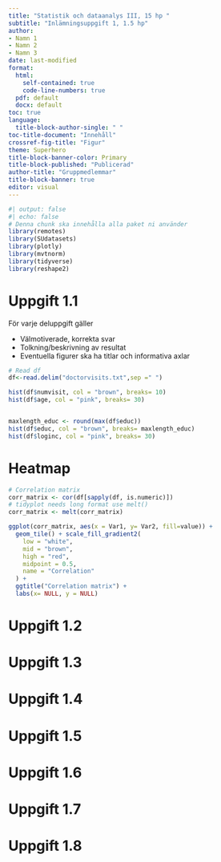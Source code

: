 ```yaml
---
title: "Statistik och dataanalys III, 15 hp "
subtitle: "Inlämningsuppgift 1, 1.5 hp"
author: 
- Namn 1
- Namn 2
- Namn 3
date: last-modified
format: 
  html:
    self-contained: true
    code-line-numbers: true
  pdf: default  
  docx: default
toc: true
language: 
  title-block-author-single: " "
toc-title-document: "Innehåll"
crossref-fig-title: "Figur"
theme: Superhero
title-block-banner-color: Primary
title-block-published: "Publicerad"
author-title: "Gruppmedlemmar"
title-block-banner: true
editor: visual
---
```


```r
#| output: false
#| echo: false
# Denna chunk ska innehålla alla paket ni använder
library(remotes)
library(SUdatasets)
library(plotly)
library(mvtnorm)
library(tidyverse)
library(reshape2)
```

# Uppgift 1.1

För varje deluppgift gäller

-   Välmotiverade, korrekta svar
-   Tolkning/beskrivning av resultat
-   Eventuella figurer ska ha titlar och informativa axlar

```r
# Read df
df<-read.delim("doctorvisits.txt",sep =" ")
```

```r

hist(df$numvisit, col = "brown", breaks= 10)
hist(df$age, col = "pink", breaks= 30)


maxlength_educ <- round(max(df$educ))
hist(df$educ, col = "brown", breaks= maxlength_educ)
hist(df$loginc, col = "pink", breaks= 30)
```

# Heatmap

```r
# Correlation matrix
corr_matrix <- cor(df[sapply(df, is.numeric)])
# tidyplot needs long format use melt()
corr_matrix <- melt(corr_matrix)

ggplot(corr_matrix, aes(x = Var1, y= Var2, fill=value)) + 
  geom_tile() + scale_fill_gradient2(
    low = "white",      
    mid = "brown",      
    high = "red",      
    midpoint = 0.5,       
    name = "Correlation"
  ) +
  ggtitle("Correlation matrix") +
  labs(x= NULL, y = NULL)
```

# Uppgift 1.2

# Uppgift 1.3

# Uppgift 1.4

# Uppgift 1.5

# Uppgift 1.6

# Uppgift 1.7

# Uppgift 1.8
